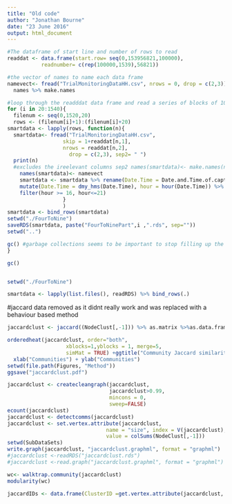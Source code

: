 ```yaml
---
title: "Old code"
author: "Jonathan Bourne"
date: "23 June 2016"
output: html_document
---
```



```r


#The dataframe of start line and number of rows to read
readdat <- data.frame(start.row= seq(0,153956821,100000), 
           readnumber= c(rep(100000,1539),56821))

#the vector of names to name each data frame
namevect<- fread("TrialMonitoringDataHH.csv", nrows = 0, drop = c(2,3)) %>%
  names %>% make.names 

#loop through the readddat data frame and read a series of blocks of 100k rows remove all the time periods that are not used then save them as a csv, this minimises the amount of data and also makes loading and saving possible
for (i in 20:1540){
  filenum <- seq(0,1520,20)
  rows <- (filenum[i]+1):(filenum[i]+20)
smartdata <- lapply(rows, function(n){
  smartdata<- fread("TrialMonitoringDataHH.csv", 
                  skip = 1+readdat[n,1],
                  nrows = readdat[n,2],
                    drop = c(2,3), sep2= " ")
  print(n)
  #excludes the ireelevant columns sep2 names(smartdata)<- make.names(names(smartdata))
    names(smartdata)<- namevect
    smartdata <- smartdata %>% rename(Date.Time = Date.and.Time.of.capture) %>%
    mutate(Date.Time = dmy_hms(Date.Time), hour = hour(Date.Time)) %>%
    filter(hour >= 16, hour<=21)
                  }
                  )
smartdata <- bind_rows(smartdata)
setwd("./FourToNine")
saveRDS(smartdata, paste("FourToNinePart",i ,".rds", sep=""))
setwd("..")

gc() #garbage collections seems to be important to stop filling up the memory with silt.
}

gc()


setwd("./FourToNine")

smartdata <- lapply(list.files(), readRDS) %>% bind_rows(.)

```

#jaccard data removed as it didnt really work and was replaced with a behaviour based method
```r

jaccardclust <- jaccard((NodeClust[,-1])) %>% as.matrix %>%as.data.frame

orderedheat(jaccardclust, order="both", 
                   xblocks=1,yblocks = 1, merge=5,
                   simMat = TRUE) +ggtitle("Community Jaccard similarity") + 
  xlab("Communities") + ylab("Communities")
setwd(file.path(Figures, "Method"))
ggsave("jaccardclust.pdf")

jaccardclust <- createcleangraph(jaccardclust,
                                 jaccardclust>0.99, 
                                 mincons = 0,
                                 sweep=FALSE)
ecount(jaccardclust)
jaccardclust <- detectcomms(jaccardclust)
jaccardclust <- set.vertex.attribute(jaccardclust, 
                                name = "size", index = V(jaccardclust), 
                                value = colSums(NodeClust[,-1]))
setwd(SubDataSets)
write.graph(jaccardclust, "jaccardclust.graphml", format = "graphml")
#jaccardclust <-readRDS("jaccardclust.rds")
#jaccardclust <-read.graph("jaccardclust.graphml", format = "graphml")

wc<- walktrap.community(jaccardclust)
modularity(wc)

jaccardIDs <- data.frame(ClusterID =get.vertex.attribute(jaccardclust, "ClusterID") ) %>% group_by(ClusterID) %>% summarise(counts = n())

```



